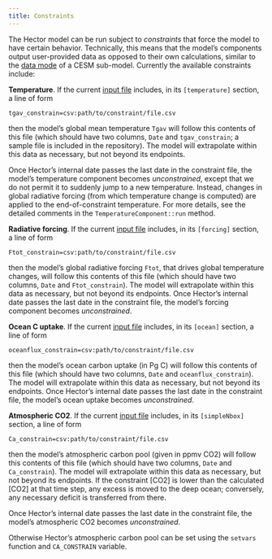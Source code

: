 ```yaml
---
title: Constraints
---
```


The Hector model can be run subject to *constraints* that force the model to have certain behavior. Technically, this means that the model's components output user-provided data as opposed to their own calculations, similar to the [data mode](http://www.cesm.ucar.edu/models/cesm1.0/cesm/cesm_doc_1_0_4/x42.html) of a CESM sub-model. Currently the available constraints include:

**Temperature**. If the current [input file](InputFiles.html) includes, in its `[temperature]` section, a line of form

```
tgav_constrain=csv:path/to/constraint/file.csv
```

then the model's global mean temperature `Tgav` will follow this contents of this file (which should have two columns, `Date` and `tgav_constrain`; a sample file is included in the repository). The model will extrapolate within this data as necessary, but not beyond its endpoints.

Once Hector's internal date passes the last date in the constraint file, the model's temperature component becomes *unconstrained*, except that we do not permit it to suddenly jump to a new temperature. Instead, changes in global radiative forcing (from which temperature change is computed) are applied to the end-of-constraint temperature. For more details, see the detailed comments in the `TemperatureComponent::run` method.

**Radiative forcing**. If the current [input file](InputFiles.html) includes, in its `[forcing]` section, a line of form

```
Ftot_constrain=csv:path/to/constraint/file.csv
```

then the model's global radiative forcing `Ftot`, that drives global temperature changes, will follow this contents of this file (which should have two columns, `Date` and `Ftot_constrain`). The model will extrapolate within this data as necessary, but not beyond its endpoints. Once Hector's internal date passes the last date in the constraint file, the model's forcing component becomes *unconstrained*.

**Ocean C uptake**. If the current [input file](InputFiles.html) includes, in its `[ocean]` section, a line of form

```
oceanflux_constrain=csv:path/to/constraint/file.csv
```

then the model's ocean carbon uptake (in Pg C) will follow this contents of this file (which should have two columns, `Date` and `oceanflux_constrain`). The model will extrapolate within this data as necessary, but not beyond its endpoints. Once Hector's internal date passes the last date in the constraint file, the model's ocean uptake becomes *unconstrained*.

**Atmospheric CO2**. If the current [input file](InputFiles) includes, in its `[simpleNbox]` section, a line of form

```
Ca_constrain=csv:path/to/constraint/file.csv
```

then the model's atmospheric carbon pool (given in ppmv CO2) will follow this contents of this file (which should have two columns, `Date` and `Ca_constrain`). The model will extrapolate within this data as necessary, but not beyond its endpoints. If the constraint [CO2] is lower than the calculated [CO2] at that time step, any excess is moved to the deep ocean; conversely, any necessary deficit is transferred from there.

Once Hector's internal date passes the last date in the constraint file, the model's atmospheric CO2 becomes *unconstrained*.

Otherwise Hector's atmospheric carbon pool can be set using the `setvars` function and `CA_CONSTRAIN` variable.

